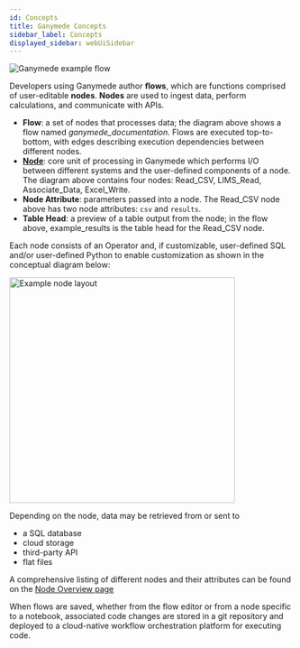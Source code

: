 ```yaml
---
id: Concepts
title: Ganymede Concepts
sidebar_label: Concepts
displayed_sidebar: webUiSidebar
---
```


![Ganymede example flow](https://ganymede-bio.mo.cloudinary.net/apiServer/FlowImageExpanded_20230531.png)

Developers using Ganymede author **flows**, which are functions comprised of user-editable **nodes**.  **Nodes** are used to ingest data, perform calculations, and communicate with APIs.

- **Flow**: a set of nodes that processes data; the diagram above shows a flow named _ganymede_documentation_.  Flows are executed top-to-bottom, with edges describing execution dependencies between different nodes.  
- [**Node**](./nodes/x): core unit of processing in Ganymede which performs I/O between different systems and the user-defined components of a node.  The diagram above contains four nodes: Read_CSV, LIMS_Read, Associate_Data, Excel_Write.
- **Node Attribute**: parameters passed into a node.  The Read_CSV node above has two node attributes: `csv` and `results`.
- **Table Head**: a preview of a table output from the node; in the flow above, example_results is the table head for the Read_CSV node.

Each node consists of an Operator and, if customizable, user-defined SQL and/or user-defined Python to enable customization as shown in the conceptual diagram below:

<div class="text--center">
  <img width="400" alt="Example node layout" src="https://ganymede-bio.mo.cloudinary.net/apiServer/Operator_Conceptual_Layout_20230108.png" />
</div>

Depending on the node, data may be retrieved from or sent to 
  - a SQL database
  - cloud storage 
  - third-party API 
  - flat files

A comprehensive listing of different nodes and their attributes can be found on the [Node Overview page](./nodes/NodeOverview#node-categories)

When flows are saved, whether from the flow editor or from a node specific to a notebook, associated code changes are stored in a git repository and deployed to a cloud-native workflow orchestration platform for executing code.  
  
